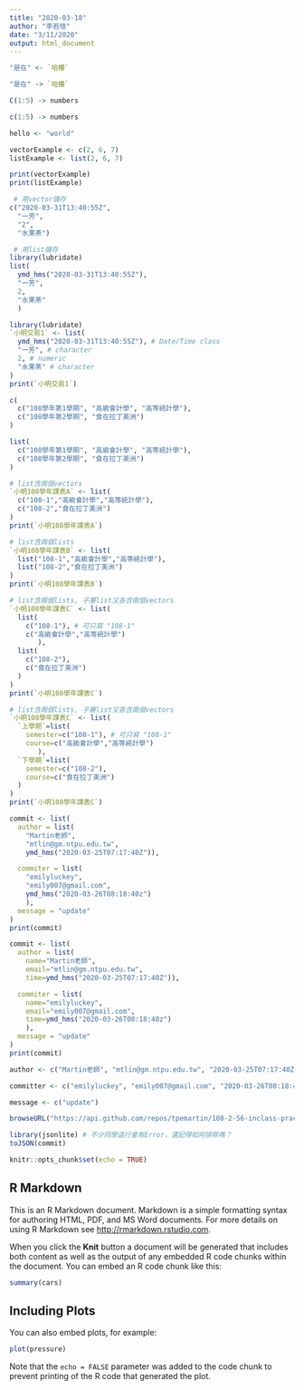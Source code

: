 ```yaml
---
title: "2020-03-18"
author: "李若瑄"
date: "3/11/2020"
output: html_document
---
```

```r
"是在" <- `哈樓`
```

```r
"是在" -> `哈樓`
```

```r
C(1:5) -> numbers
```

```r
c(1:5) -> numbers
```

```r
hello <- "world"
```

```r
vectorExample <- c(2, 6, 7)
listExample <- list(2, 6, 7)

print(vectorExample)
print(listExample)
```

```r
 # 用vector儲存
c("2020-03-31T13:40:55Z",
  "一芳",
  "2",
  "水果茶")

 # 用list儲存
library(lubridate)
list(
  ymd_hms("2020-03-31T13:40:55Z"),
  "一芳",
  2,
  "水果茶"
  )
```

```r
library(lubridate)
`小明交易1` <- list(
  ymd_hms("2020-03-31T13:40:55Z"), # Date/Time class
  "一芳", # character
  2, # numeric
  "水果茶" # character
)
print(`小明交易1`)
```

```r
c(
  c("108學年第1學期", "高級會計學", "高等統計學"),
  c("108學年第2學期", "食在拉丁美洲")
)
```

```r
list(
  c("108學年第1學期", "高級會計學", "高等統計學"),
  c("108學年第2學期", "食在拉丁美洲")
)
```

```r
# list含兩個vectors
`小明108學年課表A` <- list(
  c("108-1","高級會計學","高等統計學"),
  c("108-2","食在拉丁美洲")
)
print(`小明108學年課表A`)
```

```r
# list含兩個lists
`小明108學年課表B` <- list(
  list("108-1","高級會計學","高等統計學"),
  list("108-2","食在拉丁美洲")
)
print(`小明108學年課表B`)
```

```r
# list含兩個lists, 子層list又各含兩個vectors
`小明108學年課表C` <- list(
  list(
    c("108-1"), # 可只寫 "108-1"
    c("高級會計學","高等統計學")
       ),
  list(
    c("108-2"),
    c("食在拉丁美洲")
  )
)
print(`小明108學年課表C`)
```

```r
# list含兩個lists, 子層list又各含兩個vectors
`小明108學年課表C` <- list(
  `上學期`=list(
    semester=c("108-1"), # 可只寫 "108-1"
    course=c("高級會計學","高等統計學")
       ),
  `下學期`=list(
    semester=c("108-2"),
    course=c("食在拉丁美洲")
  )
)
print(`小明108學年課表C`)
```

```r
commit <- list(
  author = list(
    "Martin老師",
    "mtlin@gm.ntpu.edu.tw",
    ymd_hms("2020-03-25T07:17:40Z")),

  commiter = list(
    "emilyluckey",
    "emily007@gmail.com",
    ymd_hms("2020-03-26T08:18:40z")
    ),
  message = "update"
)
print(commit)
```

```r
commit <- list(
  author = list(
    name="Martin老師",
    email="mtlin@gm.ntpu.edu.tw",
    time=ymd_hms("2020-03-25T07:17:40Z")),

  commiter = list(
    name="emilyluckey",
    email="emily007@gmail.com",
    time=ymd_hms("2020-03-26T08:18:40z")
    ),
  message = "update"
)
print(commit)
```

```r
author <- c("Martin老師", "mtlin@gm.ntpu.edu.tw", "2020-03-25T07:17:40Z")

committer <- c("emilyluckey", "emily007@gmail.com", "2020-03-26T08:18:40Z")

message <- c("update")
```

```r
browseURL("https://api.github.com/repos/tpemartin/108-2-56-inclass-practice/commits") 
```

```r
library(jsonlite) # 不少同學這行會有Error，還記得如何排除嗎？
toJSON(commit)
```


























```r
knitr::opts_chunk$set(echo = TRUE)
```

## R Markdown

This is an R Markdown document. Markdown is a simple formatting syntax for authoring HTML, PDF, and MS Word documents. For more details on using R Markdown see <http://rmarkdown.rstudio.com>.

When you click the **Knit** button a document will be generated that includes both content as well as the output of any embedded R code chunks within the document. You can embed an R code chunk like this:

```r
summary(cars)
```

## Including Plots

You can also embed plots, for example:

```r
plot(pressure)
```

Note that the `echo = FALSE` parameter was added to the code chunk to prevent printing of the R code that generated the plot.
